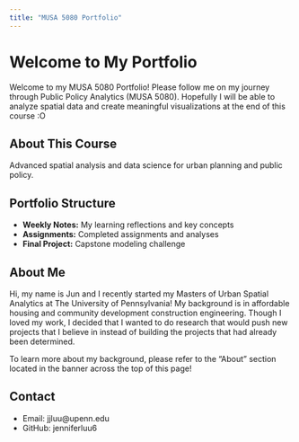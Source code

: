 ```yaml
---
title: "MUSA 5080 Portfolio"
---
```


# Welcome to My Portfolio

Welcome to my MUSA 5080 Portfolio! Please follow me on my journey through Public Policy Analytics (MUSA 5080). Hopefully I will be able to analyze spatial data and create meaningful visualizations at the end of this course :O

## About This Course

Advanced spatial analysis and data science for urban planning and public policy.

## Portfolio Structure

-   **Weekly Notes:** My learning reflections and key concepts
-   **Assignments:** Completed assignments and analyses
-   **Final Project:** Capstone modeling challenge

## About Me

Hi, my name is Jun and I recently started my Masters of Urban Spatial Analytics at The University of Pennsylvania! My background is in affordable housing and community development construction engineering. Though I loved my work, I decided that I wanted to do research that would push new projects that I believe in instead of building the projects that had already been determined.

To learn more about my background, please refer to the "About" section located in the banner across the top of this page!

## Contact

-   Email: jjluu\@upenn.edu
-   GitHub: jenniferluu6
